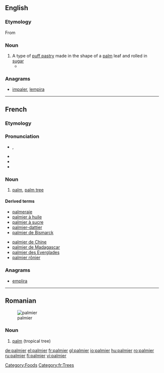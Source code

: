==English==

===Etymology===

From {{etyl|fr}} {{term|lang=fr|palmier}}

===Noun===
{{en-noun}}

# A type of [[puff pastry]] made in the shape of a [[palm]] leaf and rolled in [[sugar]]
#*{{quote-news|2007|January 30|Lily Koppel|In a Bakery Window, Shades of Miss Havisham|New York Times|url=http://www.nytimes.com/2007/01/30/nyregion/30ink.html
|passage=Glass cases are filled with a pastel field of pink sweet buns, glossy guava-oozing pastries and their vanilla custard cousins, crispy, heart-shaped orejas (elephant ears, or, at French bakeries, '''palmiers'''), and conchas (shells). }}

===Anagrams===
* {{alphagram|aeilmpr}} [[impaler#English|impaler]], [[lempira#English|lempira]]
[[Category:Foods]]
----
==French==

===Etymology===
{{suffix|palme|ier|lang=fr}}

===Pronunciation===
* {{IPA|/pal.mje/|lang=fr}}, {{X-SAMPA|/pal.mje/|lang=fr}}
*: {{audio|Fr-palmier.ogg|Audio (France, Paris)}}
* {{rhymes|je|lang=fr}}
* {{homophones|palmiers|lang=fr}}
* {{hyphenation|pal|mier|lang=fr}}

===Noun===
{{fr-noun|m}}

# [[palm]], [[palm tree]]

====Derived terms====
{{top2}}
* [[palmeraie]]
* [[palmier à huile]]
* [[palmier à sucre]]
* [[palmier-dattier]]
* [[palmier de Bismarck]]
{{mid2}}
* [[palmier de Chine]]
* [[palmier de Madagascar]]
* [[palmier des Everglades]]
* [[palmier rônier]]
{{bottom}}

===Anagrams===
* {{alphagram|aeilmpr}} [[emplira#French|emplira]]
[[Category:fr:Trees]]
----
==Romanian==
[[Image:Cocotier-vignette.jpg|thumb|palmier]]

===Noun===
{{infl|ro|noun|g=m}}

# [[palm]] (tropical tree)

{{tbot entry|Romanian|palm|2008|April|ro}}

[[de:palmier]]
[[el:palmier]]
[[fr:palmier]]
[[gl:palmier]]
[[io:palmier]]
[[hu:palmier]]
[[ro:palmier]]
[[ru:palmier]]
[[fi:palmier]]
[[vi:palmier]]